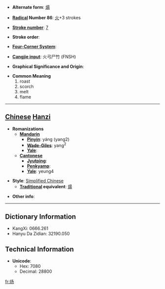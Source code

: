 * '''Alternate form''': [[煬]]

* '''[[Wiktionary:Chinese radical index| Radical]] Number 86''': [[Wiktionary:Chinese radical index 火|火]]+3 strokes

* '''[[Wiktionary:Chinese total strokes index|Stroke number]]''': [[Wiktionary:Chinese total strokes index 7|7]]

* '''Stroke order''': 

* '''[[Wiktionary:Chinese four corner index|Four-Corner System]]''': 

* '''[[Wiktionary:Chinese Cangjie index|Cangjie input]]''': 火弓尸竹 (FNSH)

* '''Graphical Significance and Origin''': 

* '''Common Meaning'''
*#roast
*# scorch
*# melt
*# flame


----

== [[Chinese]] [[Hanzi]] ==

* '''Romanizations'''
** '''[[Mandarin]]'''
*** '''[[Pinyin]]''': yáng (yang2)
*** '''[[Wade-Giles]]''': yang<sup>2</sup>
*** '''[[Yale]]''': 
** '''[[Cantonese]]'''
*** '''[[Jyutping]]''':
*** '''[[Penkyamp]]''': 
*** '''[[Yale]]''': yeung4

* '''Style''': [[Simplified Chinese]] 
** '''[[Traditional Chinese|Traditional]] equivalent''': [[煬]]

* '''Other info''': 

----

== Dictionary Information ==

* KangXi: 0666.261
* Hanyu Da Zidian: 32190.050

== Technical Information ==

* '''Unicode''':
** Hex: 7080
** Decimal: 28800

[[fr:炀]]